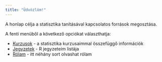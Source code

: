 ```yaml
---
title: "Üdvözlöm!"
---
```


A honlap célja a statisztika tanításával kapcsolatos források megosztása.

A fenti menüből a következő opciókat választhatja:

* [Kurzusok](kurzusok.html) - a statisztika kurzusaimmal összefüggő információk
* [Jegyzetek](jegyzetek.html) - R jegyzeteim listája
* [Rólam](about.html) - itt néhány sort olvashat rólam


